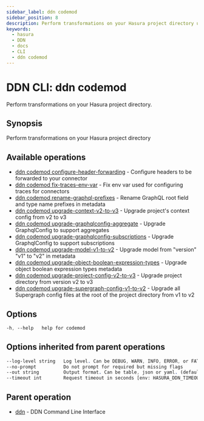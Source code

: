 ```yaml
---
sidebar_label: ddn codemod
sidebar_position: 8
description: Perform transformations on your Hasura project directory using the DDN CLI
keywords:
  - hasura
  - DDN
  - docs
  - CLI
  - ddn codemod
---
```


# DDN CLI: ddn codemod

Perform transformations on your Hasura project directory.

## Synopsis

Perform transformations on your Hasura project directory

## Available operations

- [ddn codemod configure-header-forwarding](/cli/commands/ddn_codemod_configure-header-forwarding) - Configure headers to be forwarded to your connector
- [ddn codemod fix-traces-env-var](/cli/commands/ddn_codemod_fix-traces-env-var) - Fix env var used for configuring traces for connectors
- [ddn codemod rename-graphql-prefixes](/cli/commands/ddn_codemod_rename-graphql-prefixes) - Rename GraphQL root field and type name prefixes in metadata
- [ddn codemod upgrade-context-v2-to-v3](/cli/commands/ddn_codemod_upgrade-context-v2-to-v3) - Upgrade project's context config from v2 to v3
- [ddn codemod upgrade-graphqlconfig-aggregate](/cli/commands/ddn_codemod_upgrade-graphqlconfig-aggregate) - Upgrade GraphqlConfig to support aggregates
- [ddn codemod upgrade-graphqlconfig-subscriptions](/cli/commands/ddn_codemod_upgrade-graphqlconfig-subscriptions) - Upgrade GraphqlConfig to support subscriptions
- [ddn codemod upgrade-model-v1-to-v2](/cli/commands/ddn_codemod_upgrade-model-v1-to-v2) - Upgrade model from "version" "v1" to "v2" in metadata
- [ddn codemod upgrade-object-boolean-expression-types](/cli/commands/ddn_codemod_upgrade-object-boolean-expression-types) - Upgrade object boolean expression types metadata
- [ddn codemod upgrade-project-config-v2-to-v3](/cli/commands/ddn_codemod_upgrade-project-config-v2-to-v3) - Upgrade project directory from version v2 to v3
- [ddn codemod upgrade-supergraph-config-v1-to-v2](/cli/commands/ddn_codemod_upgrade-supergraph-config-v1-to-v2) - Upgrade all Supergraph config files at the root of the project directory from v1 to v2

## Options

```sass
-h, --help   help for codemod
```

## Options inherited from parent operations

```sass
--log-level string   Log level. Can be DEBUG, WARN, INFO, ERROR, or FATAL. (default "INFO")
--no-prompt          Do not prompt for required but missing flags
--out string         Output format. Can be table, json or yaml. (default "table")
--timeout int        Request timeout in seconds [env: HASURA_DDN_TIMEOUT] (default 100)
```

## Parent operation

- [ddn](/cli/commands/ddn) - DDN Command Line Interface
